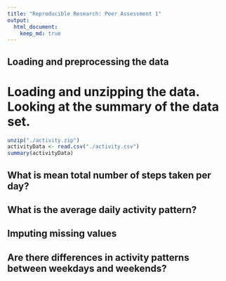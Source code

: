 ```yaml
---
title: "Reproducible Research: Peer Assessment 1"
output: 
  html_document:
    keep_md: true
---
```



## Loading and preprocessing the data
# Loading and unzipping the data. Looking at the summary of the data set. 
```r
unzip("./activity.zip")
activityData <- read.csv("./activity.csv")
summary(activityData)
```


## What is mean total number of steps taken per day?



## What is the average daily activity pattern?



## Imputing missing values



## Are there differences in activity patterns between weekdays and weekends?

